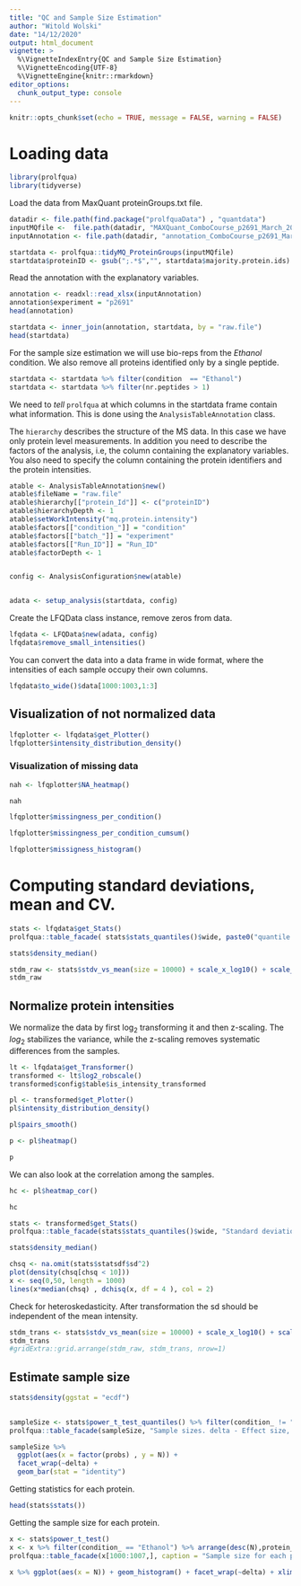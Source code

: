 ```yaml
---
title: "QC and Sample Size Estimation"
author: "Witold Wolski"
date: "14/12/2020"
output: html_document
vignette: >
  %\VignetteIndexEntry{QC and Sample Size Estimation} 
  %\VignetteEncoding{UTF-8}
  %\VignetteEngine{knitr::rmarkdown}
editor_options: 
  chunk_output_type: console
---
```



```r
knitr::opts_chunk$set(echo = TRUE, message = FALSE, warning = FALSE)
```


# Loading data


```r
library(prolfqua)
library(tidyverse)


```


Load the data from MaxQuant proteinGroups.txt file.

```r
datadir <- file.path(find.package("prolfquaData") , "quantdata")
inputMQfile <-  file.path(datadir, "MAXQuant_ComboCourse_p2691_March_2018_WU183012.zip")
inputAnnotation <- file.path(datadir, "annotation_ComboCourse_p2691_March_2018_WU183012.xlsx")

startdata <- prolfqua::tidyMQ_ProteinGroups(inputMQfile)
startdata$proteinID <- gsub(";.*$","", startdata$majority.protein.ids)
```

Read the annotation with the explanatory variables.

```r

annotation <- readxl::read_xlsx(inputAnnotation)
annotation$experiment = "p2691"
head(annotation)

```


```r
startdata <- inner_join(annotation, startdata, by = "raw.file")
head(startdata)
```

For the sample size estimation we will use bio-reps from the _Ethanol_ condition. 
We also remove all proteins identified only by a single peptide.


```r
startdata <- startdata %>% filter(condition  == "Ethanol")
startdata <- startdata %>% filter(nr.peptides > 1)

```


We need to _tell_ `prolfqua` at which columns in the startdata frame contain what information. This is done using the `AnalysisTableAnnotation` class.

The `hierarchy` describes the structure of the MS data. In this case we have only protein level measurements.
In addition you need to describe the factors of the analysis, i.e, the column containing the explanatory variables.
You also need to specify the column containing the protein identifiers and the protein intensities.

```r

atable <- AnalysisTableAnnotation$new()
atable$fileName = "raw.file"
atable$hierarchy[["protein_Id"]] <- c("proteinID")
atable$hierarchyDepth <- 1
atable$setWorkIntensity("mq.protein.intensity")
atable$factors[["condition_"]] = "condition"
atable$factors[["batch_"]] = "experiment"
atable$factors[["Run_ID"]] = "Run_ID"
atable$factorDepth <- 1


config <- AnalysisConfiguration$new(atable)


adata <- setup_analysis(startdata, config)

```


Create the LFQData class instance, remove zeros from data.

```r
lfqdata <- LFQData$new(adata, config)
lfqdata$remove_small_intensities()
```

You can convert the data into a data frame in wide format, where the intensities of each sample occupy their own columns.

```r
lfqdata$to_wide()$data[1000:1003,1:3]
```


## Visualization of not normalized data

```r
lfqplotter <- lfqdata$get_Plotter()
lfqplotter$intensity_distribution_density()
```


### Visualization of missing data

```r
nah <- lfqplotter$NA_heatmap()
```

```r
nah
```



```r
lfqplotter$missingness_per_condition()
```

```r
lfqplotter$missingness_per_condition_cumsum()
```

```r
lfqplotter$missigness_histogram()
```

# Computing standard deviations, mean and CV.


```r
stats <- lfqdata$get_Stats()
prolfqua::table_facade( stats$stats_quantiles()$wide, paste0("quantile of ",stats$stat ))
```


```r
stats$density_median()

```


```r
stdm_raw <- stats$stdv_vs_mean(size = 10000) + scale_x_log10() + scale_y_log10()
stdm_raw
```


## Normalize protein intensities

We normalize the data by first $\log_2$ transforming it and then z-scaling.
The $log_2$ stabilizes the variance, while the z-scaling removes systematic differences from the samples.

```r
lt <- lfqdata$get_Transformer()
transformed <- lt$log2_robscale()
transformed$config$table$is_intensity_transformed

```

```r
pl <- transformed$get_Plotter()
pl$intensity_distribution_density()
```

```r
pl$pairs_smooth()
```

```r
p <- pl$heatmap()
```

```r
p
```

We can also look at the correlation among the samples.

```r
hc <- pl$heatmap_cor()
```

```r
hc
```


```r
stats <- transformed$get_Stats()
prolfqua::table_facade(stats$stats_quantiles()$wide, "Standard deviations")

```


```r
stats$density_median()
```

```r
chsq <- na.omit(stats$statsdf$sd^2)
plot(density(chsq[chsq < 10]))
x <- seq(0,50, length = 1000)
lines(x*median(chsq) , dchisq(x, df = 4 ), col = 2)

```

Check for heteroskedasticity. After transformation the sd should be independent of the mean intensity.

```r
stdm_trans <- stats$stdv_vs_mean(size = 10000) + scale_x_log10() + scale_y_log10()
stdm_trans
#gridExtra::grid.arrange(stdm_raw, stdm_trans, nrow=1)
```



## Estimate sample size


```r
stats$density(ggstat = "ecdf")
  
```



```r
sampleSize <- stats$power_t_test_quantiles() %>% filter(condition_ != "All")
prolfqua::table_facade(sampleSize, "Sample sizes. delta - Effect size, N - samplesize")
```

```r
sampleSize %>%
  ggplot(aes(x = factor(probs) , y = N)) +
  facet_wrap(~delta) +
  geom_bar(stat = "identity")

```

Getting statistics for each protein.

```r
head(stats$stats())

```


Getting the sample size for each protein.

```r

x <- stats$power_t_test()
x <- x %>% filter(condition_ == "Ethanol") %>% arrange(desc(N),protein_Id)
prolfqua::table_facade(x[1000:1007,], caption = "Sample size for each protein")

```


```r
x %>% ggplot(aes(x = N)) + geom_histogram() + facet_wrap(~delta) + xlim(0,100)

```





